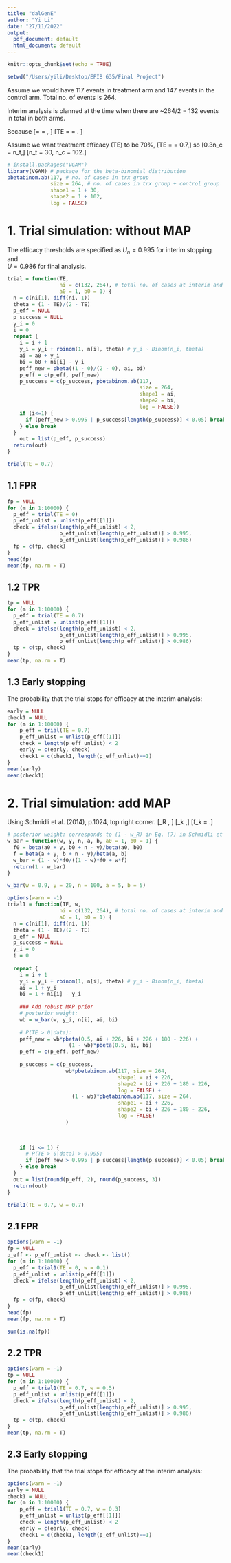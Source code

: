 ```yaml
---
title: "dalGenE"
author: "Yi Li"
date: "27/11/2022"
output:
  pdf_document: default
  html_document: default
---
```


```r
knitr::opts_chunk$set(echo = TRUE)
```

```r
setwd("/Users/yili/Desktop/EPIB 635/Final Project")
```

Assume we would have 117 events in treatment arm and 147 events in the control arm. Total no. of events is 264.

Interim analysis is planned at the time when there are ~264/2 = 132 events in total in both arms.

Because 
\[\theta = \frac{1-TE}{2-TE} = \frac{P_t}{P_t + P_c}, \]
\[TE = \frac{P_c - P_t}{P_c} = \frac{n_c - n_t}{n_c}. \]

Assume we want treatment efficacy (TE) to be 70%,
\[TE = \frac{n_c - n_t}{n_c} = 0.7,\]
so \[0.3n_c = n_t,\]
\[n_t = 30, n_c = 102.\]

```r
# install.packages("VGAM")
library(VGAM) # package for the beta-binomial distribution
pbetabinom.ab(117, # no. of cases in trx group
              size = 264, # no. of cases in trx group + control group
              shape1 = 1 + 30, 
              shape2 = 1 + 102, 
              log = FALSE)
```

# 1. Trial simulation: without MAP

The efficacy thresholds are specified as $U_n = 0.995$ for interim stopping and  
$U = 0.986$ for final analysis.

```r
trial = function(TE, 
                 ni = c(132, 264), # total no. of cases at interim and final analyses
                 a0 = 1, b0 = 1) {
  n = c(ni[1], diff(ni, 1))
  theta = (1 - TE)/(2 - TE)
  p_eff = NULL
  p_success = NULL
  y_i = 0
  i = 0
  repeat {
    i = i + 1
    y_i = y_i + rbinom(1, n[i], theta) # y_i ~ Binom(n_i, theta)
    ai = a0 + y_i
    bi = b0 + ni[i] - y_i
    peff_new = pbeta((1 - 0)/(2 - 0), ai, bi)
    p_eff = c(p_eff, peff_new)
    p_success = c(p_success, pbetabinom.ab(117, 
                                           size = 264, 
                                           shape1 = ai, 
                                           shape2 = bi, 
                                           log = FALSE))
    if (i<=1) {
      if (peff_new > 0.995 | p_success[length(p_success)] < 0.05) break
    } else break   
  }
    out = list(p_eff, p_success)
  return(out)
}

trial(TE = 0.7)
```


## 1.1 FPR
```r
fp = NULL
for (m in 1:10000) {
  p_eff = trial(TE = 0)
  p_eff_unlist = unlist(p_eff[[1]])
  check = ifelse(length(p_eff_unlist) < 2, 
                 p_eff_unlist[length(p_eff_unlist)] > 0.995, 
                 p_eff_unlist[length(p_eff_unlist)] > 0.986)
  fp = c(fp, check)
}
head(fp)
mean(fp, na.rm = T)

```


## 1.2 TPR
```r
tp = NULL
for (m in 1:10000) {
  p_eff = trial(TE = 0.7)
  p_eff_unlist = unlist(p_eff[[1]])
  check = ifelse(length(p_eff_unlist) < 2,   
                 p_eff_unlist[length(p_eff_unlist)] > 0.995, 
                 p_eff_unlist[length(p_eff_unlist)] > 0.986)
  tp = c(tp, check)
}
mean(tp, na.rm = T)
```

## 1.3 Early stopping
The probability that the trial stops for efficacy at the interim analysis:
```r
early = NULL
check1 = NULL
for (m in 1:10000) {
    p_eff = trial(TE = 0.7)
    p_eff_unlist = unlist(p_eff[[1]])
    check = length(p_eff_unlist) < 2
    early = c(early, check)
    check1 = c(check1, length(p_eff_unlist)==1)
}
mean(early)
mean(check1)
```










# 2. Trial simulation: add MAP
Using Schmidli et al. (2014), p.1024, top right corner.
\[\tilde \omega_R \propto \frac{\omega_R f_0}{\omega_R f_0 + (1-\omega_R)\sum_k \omega_k f_k}, \]
\[\tilde \omega_k \propto \frac{\omega_k f_k}{\sum_k \omega_k f_k},\]
\[f_k = \frac{B(a_k + y_*, b_k + n_* - y_*)}{B(a_k, b_k)}.\]

```r
# posterior weight: corresponds to (1 - w_R) in Eq. (7) in Schmidli et al. (2014)
w_bar = function(w, y, n, a, b, a0 = 1, b0 = 1) {
  f0 = beta(a0 + y, b0 + n - y)/beta(a0, b0)
  f = beta(a + y, b + n - y)/beta(a, b)
  w_bar = (1 - w)*f0/((1 - w)*f0 + w*f)
  return(1 - w_bar)
}

w_bar(w = 0.9, y = 20, n = 100, a = 5, b = 5)
```


```r
options(warn = -1)
trial1 = function(TE, w,
                 ni = c(132, 264), # total no. of cases at interim and final analyses
                 a0 = 1, b0 = 1) {
  n = c(ni[1], diff(ni, 1))
  theta = (1 - TE)/(2 - TE)
  p_eff = NULL
  p_success = NULL
  y_i = 0
  i = 0
  
  repeat {
    i = i + 1
    y_i = y_i + rbinom(1, n[i], theta) # y_i ~ Binom(n_i, theta)
    ai = 1 + y_i
    bi = 1 + ni[i] - y_i 
    
    ### Add robust MAP prior
    # posterior weight: 
    wb = w_bar(w, y_i, n[i], ai, bi)
    
    # P(TE > 0|data):
    peff_new = wb*pbeta(0.5, ai + 226, bi + 226 + 180 - 226) +
                    (1 - wb)*pbeta(0.5, ai, bi)
    p_eff = c(p_eff, peff_new)
    
    p_success = c(p_success, 
                   wb*pbetabinom.ab(117, size = 264, 
                                    shape1 = ai + 226, 
                                    shape2 = bi + 226 + 180 - 226, 
                                    log = FALSE) + 
                     (1 - wb)*pbetabinom.ab(117, size = 264, 
                                    shape1 = ai + 226, 
                                    shape2 = bi + 226 + 180 - 226, 
                                    log = FALSE)
                   )
    

    
    if (i <= 1) {
      # P(TE > 0|data) > 0.995;
      if (peff_new > 0.995 | p_success[length(p_success)] < 0.05) break
    } else break   
  }
  out = list(round(p_eff, 2), round(p_success, 3))
  return(out)
}

trial1(TE = 0.7, w = 0.7)
```



## 2.1 FPR
```r
options(warn = -1)
fp = NULL
p_eff <- p_eff_unlist <- check <- list()
for (m in 1:10000) {
  p_eff = trial1(TE = 0, w = 0.1)
  p_eff_unlist = unlist(p_eff[[1]])
  check = ifelse(length(p_eff_unlist) < 2, 
                 p_eff_unlist[length(p_eff_unlist)] > 0.995, 
                 p_eff_unlist[length(p_eff_unlist)] > 0.986)
  fp = c(fp, check)
}
head(fp)
mean(fp, na.rm = T)

sum(is.na(fp))

```



## 2.2 TPR
```r
options(warn = -1)
tp = NULL
for (m in 1:10000) {
  p_eff = trial1(TE = 0.7, w = 0.5)
  p_eff_unlist = unlist(p_eff[[1]])
  check = ifelse(length(p_eff_unlist) < 2,   
                 p_eff_unlist[length(p_eff_unlist)] > 0.995, 
                 p_eff_unlist[length(p_eff_unlist)] > 0.986)
  tp = c(tp, check)
}
mean(tp, na.rm = T)
```

## 2.3 Early stopping
The probability that the trial stops for efficacy at the interim analysis:
```r
options(warn = -1)
early = NULL
check1 = NULL
for (m in 1:10000) {
    p_eff = trial1(TE = 0.7, w = 0.3)
    p_eff_unlist = unlist(p_eff[[1]])
    check = length(p_eff_unlist) < 2
    early = c(early, check)
    check1 = c(check1, length(p_eff_unlist)==1)
}
mean(early)
mean(check1)
```








